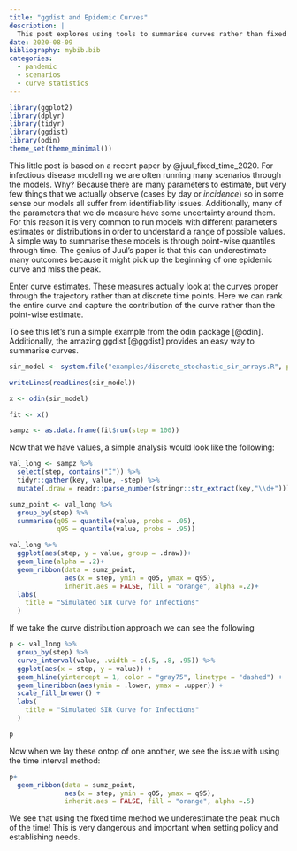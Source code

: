 ```yaml
---
title: "ggdist and Epidemic Curves"
description: |
  This post explores using tools to summarise curves rather than fixed time summary methods. This includes using odin and ggdist to explore the risk of underestimating epidemic curves.
date: 2020-08-09
bibliography: mybib.bib
categories:
  - pandemic
  - scenarios
  - curve statistics
---
```


```r
library(ggplot2)
library(dplyr)
library(tidyr)
library(ggdist)
library(odin)
theme_set(theme_minimal())
```

This little post is based on a recent paper by @juul_fixed_time_2020.
For infectious disease modelling we are often running many scenarios through the models. 
Why? Because there are many parameters to estimate, but very few things that we actually observe (cases by day or _incidence_) so in some sense our models all suffer from identifiability issues.
Additionally, many of the parameters that we do measure have some uncertainty around them. 
For this reason it is very common to run models with different parameters estimates or distributions in order to understand a range of possible values. 
A simple way to summarise these models is through point-wise quantiles through time.
The genius of Juul's paper is that this can underestimate many outcomes because it might pick up the beginning of one epidemic curve and miss the peak.

Enter curve estimates. These measures actually look at the curves proper through the trajectory rather than at discrete time points. Here we can rank the entire curve and capture the contribution of the curve rather than the point-wise estimate.

To see this let's run a simple example from the odin package [@odin]. Additionally, the amazing ggdist [@ggdist] provides an easy way to summarise curves.

```r
sir_model <- system.file("examples/discrete_stochastic_sir_arrays.R", package = "odin")

writeLines(readLines(sir_model))

```

```r
x <- odin(sir_model)

fit <- x()

sampz <- as.data.frame(fit$run(step = 100))
```

Now that we have values, a simple analysis would look like the following:

```r
val_long <- sampz %>% 
  select(step, contains("I")) %>% 
  tidyr::gather(key, value, -step) %>% 
  mutate(.draw = readr::parse_number(stringr::str_extract(key,"\\d+")))

sumz_point <- val_long %>% 
  group_by(step) %>% 
  summarise(q05 = quantile(value, probs = .05),
            q95 = quantile(value, probs = .95))

val_long %>% 
  ggplot(aes(step, y = value, group = .draw))+
  geom_line(alpha = .2)+
  geom_ribbon(data = sumz_point, 
              aes(x = step, ymin = q05, ymax = q95), 
              inherit.aes = FALSE, fill = "orange", alpha =.2)+
  labs(
    title = "Simulated SIR Curve for Infections"
  )
```

If we take the curve distribution approach we can see the following

```r
p <- val_long %>% 
  group_by(step) %>%
  curve_interval(value, .width = c(.5, .8, .95)) %>%
  ggplot(aes(x = step, y = value)) +
  geom_hline(yintercept = 1, color = "gray75", linetype = "dashed") +
  geom_lineribbon(aes(ymin = .lower, ymax = .upper)) +
  scale_fill_brewer() +
  labs(
    title = "Simulated SIR Curve for Infections"
  )

p
```

Now when we lay these ontop of one another, we see the issue with using the time interval method:

```r
p+
  geom_ribbon(data = sumz_point, 
              aes(x = step, ymin = q05, ymax = q95), 
              inherit.aes = FALSE, fill = "orange", alpha =.5)
```

We see that using the fixed time method we underestimate the peak much of the time! This is very dangerous and important when setting policy and establishing needs.

